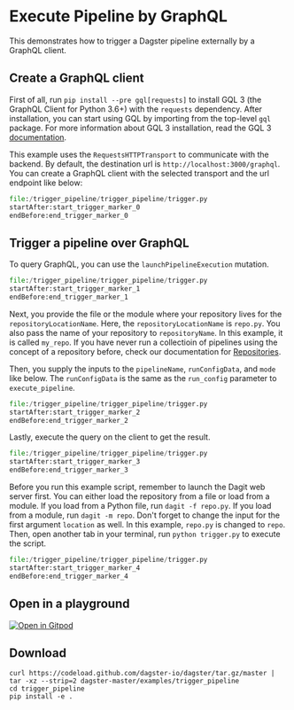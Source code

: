
# Execute Pipeline by GraphQL

<ExampleReferenceLink filePath="examples/trigger_pipeline" />

This demonstrates how to trigger a Dagster pipeline externally by a GraphQL client.

## Create a GraphQL client

First of all, run `pip install --pre gql[requests]` to install GQL 3 (the GraphQL Client for Python 3.6+)
with the `requests` dependency. After installation, you can start using GQL by importing from the top-level `gql` package.
For more information about GQL 3 installation, read the GQL 3 [documentation](https://gql.readthedocs.io/en/v3.0.0a5/intro.html).

This example uses the `RequestsHTTPTransport` to communicate with the backend.
By default, the destination url is `http://localhost:3000/graphql`.
You can create a GraphQL client with the selected transport and the url endpoint like below:

```python literalinclude caption=trigger.py
file:/trigger_pipeline/trigger_pipeline/trigger.py
startAfter:start_trigger_marker_0
endBefore:end_trigger_marker_0
```

## Trigger a pipeline over GraphQL

To query GraphQL, you can use the `launchPipelineExecution` mutation.

```python literalinclude caption=trigger.py
file:/trigger_pipeline/trigger_pipeline/trigger.py
startAfter:start_trigger_marker_1
endBefore:end_trigger_marker_1
```

Next, you provide the file or the module where your repository lives for the `repositoryLocationName`.
Here, the `repositoryLocationName` is `repo.py`. You also pass the name of your repository to `repositoryName`.
In this example, it is called `my_repo`. If you have never run a collectioin of pipelines using the concept of a repository before,
check our documentation for [Repositories](https://docs.dagster.io/overview/repositories-workspaces/repositories).

Then, you supply the inputs to the `pipelineName`, `runConfigData`, and `mode` like below. The `runConfigData`
is the same as the `run_config` parameter to `execute_pipeline`.

```python literalinclude caption=trigger.py
file:/trigger_pipeline/trigger_pipeline/trigger.py
startAfter:start_trigger_marker_2
endBefore:end_trigger_marker_2
```

Lastly, execute the query on the client to get the result.

```python literalinclude caption=trigger.py
file:/trigger_pipeline/trigger_pipeline/trigger.py
startAfter:start_trigger_marker_3
endBefore:end_trigger_marker_3
```

Before you run this example script, remember to launch the Dagit web server first.
You can either load the repository from a file or load from a module.
If you load from a Python file, run `dagit -f repo.py`.
If you load from a module, run `dagit -m repo`. Don't forget to change the input for
the first argument `location` as well. In this example, `repo.py` is changed to `repo`.
Then, open another tab in your terminal, run `python trigger.py` to execute the script.

```python literalinclude caption=trigger.py
file:/trigger_pipeline/trigger_pipeline/trigger.py
startAfter:start_trigger_marker_4
endBefore:end_trigger_marker_4
```

## Open in a playground

[![Open in Gitpod](https://gitpod.io/button/open-in-gitpod.svg)](https://gitpod.io/#EXAMPLE=trigger_pipeline/https://github.com/dagster-io/dagster)

## Download

```
curl https://codeload.github.com/dagster-io/dagster/tar.gz/master | tar -xz --strip=2 dagster-master/examples/trigger_pipeline
cd trigger_pipeline
pip install -e .
```
